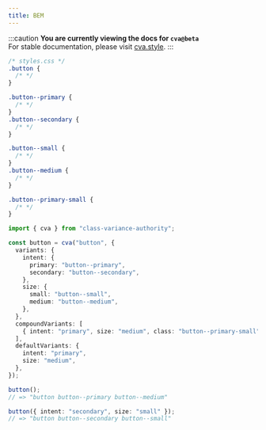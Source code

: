 ```yaml
---
title: BEM
---
```



:::caution
**You are currently viewing the docs for `cva@beta`**  
For stable documentation, please visit [cva.style](https://cva.style).
:::

<Carbon />

```css
/* styles.css */
.button {
  /* */
}

.button--primary {
  /* */
}
.button--secondary {
  /* */
}

.button--small {
  /* */
}
.button--medium {
  /* */
}

.button--primary-small {
  /* */
}
```

```ts
import { cva } from "class-variance-authority";

const button = cva("button", {
  variants: {
    intent: {
      primary: "button--primary",
      secondary: "button--secondary",
    },
    size: {
      small: "button--small",
      medium: "button--medium",
    },
  },
  compoundVariants: [
    { intent: "primary", size: "medium", class: "button--primary-small" },
  ],
  defaultVariants: {
    intent: "primary",
    size: "medium",
  },
});

button();
// => "button button--primary button--medium"

button({ intent: "secondary", size: "small" });
// => "button button--secondary button--small"
```

